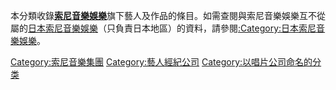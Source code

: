{{Commonscat|Sony Music Entertainment}}
本分類收錄'''[[索尼音樂娛樂|索尼音樂娛樂]]'''旗下藝人及作品的條目。如需查閱與索尼音樂娛樂互不從屬的[[日本索尼音樂娛樂|日本索尼音樂娛樂]]（只負責日本地區）的資料，請參閱[[:Category:日本索尼音樂娛樂|:Category:日本索尼音樂娛樂]]。

[[Category:索尼音樂集團|Category:索尼音樂集團]]
[[Category:藝人經紀公司|Category:藝人經紀公司]]
[[Category:以唱片公司命名的分类|Category:以唱片公司命名的分类]]
